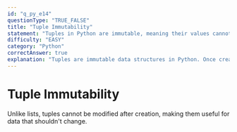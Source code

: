 ```yaml
---
id: "q_py_e14"
questionType: "TRUE_FALSE"
title: "Tuple Immutability"
statement: "Tuples in Python are immutable, meaning their values cannot be changed after creation."
difficulty: "EASY"
category: "Python"
correctAnswer: true
explanation: "Tuples are immutable data structures in Python. Once created, you cannot modify, add, or remove elements."
---
```


# Tuple Immutability

Unlike lists, tuples cannot be modified after creation, making them useful for data that shouldn't change.
